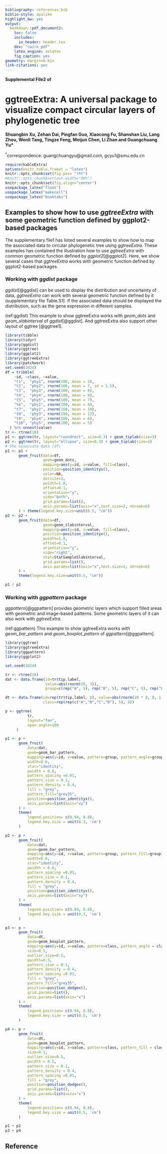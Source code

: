 ```yaml
---
bibliography: references.bib
biblio-style: apalike
highlight_bw: yes
output:
  bookdown::pdf_document2:
    toc: false
    includes:
      in_header: header.tex
    dev: "cairo_pdf"
    latex_engine: xelatex
    fig_caption: yes
geometry: margin=0.6in
link-citations: yes
---
```


**Supplemental File2 of**

# ggtreeExtra: A universal package to visualize compact circular layers of phylogenetic tree

**Shuangbin Xu, Zehan Dai, Pingfan Guo, Xiaocong Fu, Shanshan Liu, Lang Zhou, Wenli Tang, Tingze Feng, Meijun Chen, Li Zhan and Guangchuang Yu\* **

^\*^correspondence: guangchuangyu@gmail.com, gcyu1@smu.edu.cn

\renewcommand{\figurename}{SFig.}
\newcommand{\beginsupplement}{%
\setcounter{table}{0}
\renewcommand{\thetable}{S\arabic{table}}%
\setcounter{figure}{0}
\renewcommand{\thefigure}{S\arabic{figure}}%
}

\beginsupplement

```r
require(kableExtra)
options(knitr.table.fromat = "latex")
knitr::opts_chunk$set(fig.pos= "!ht")
#knitr::opts_chunk$set(out.width="90%")
knitr::opts_chunk$set(fig.align="center")
usepackage_latex("float")
usepackage_latex("makecell")
usepackage_latex("booktabs")
```

## Examples to show how to use *ggtreeExtra* with some geometric function defined by ggplot2-based packages

The supplementary file1 has listed several examples to show how to map the associated data to circular phylogenetic tree using *ggtreeExtra*. These examples has contained the illustration how to use *ggtreeExtra* with common geometric function defined by *ggplot2*[@ggplot2]. Here, we show several cases that *ggtreeExtra* works with geometric function defined by ggplot2-based packages.

### Working with *ggdist* package

*ggdist*[@ggdist] can be used to display the distribution and uncertainty of data, *ggtreeExtra* can work with several geometric function defined by it (supplementary file Table.S1). If the associated data should be displayed the distribution, such as the gene expression in different samples.

(ref:ggdist) This example to show ggtreeExtra works with *geom_dots* and *geom_slabinterval* of *ggdist*[@ggdist]. And ggtreeExtra also support other layout of ggtree [@ggtree1].

```r
library(tibble)
library(tidyr)
library(ggdist)
library(ggtree)
library(ggplot2)
library(ggtreeExtra)
library(patchwork)
set.seed(1024)
df = tribble(
    ~id, ~class, ~value,
    "t1",  "phy1", rnorm(100, mean = 5),
    "t2",  "phy2", rnorm(100, mean = 7, sd = 1.5),
    "t3",  "phy3", rnorm(100, mean = 8),
    "t4",  "phy4", rnorm(100, mean = 9),
    "t5",  "phy5", rnorm(100, mean = 7),
    "t6",  "phy1", rnorm(100, mean = 4),
    "t7",  "phy2", rnorm(100, mean = 10),
    "t8",  "phy3", rnorm(100, mean = 12),
    "t9",  "phy4", rnorm(100, mean = 6),
    "t10", "phy5", rnorm(100, mean = 5)
  ) %>% unnest(value)
tr <- rtree(10)
p1 <- ggtree(tr, layout="roundrect", size=0.3) + geom_tiplab(size=3)
p2 <- ggtree(tr, layout="ellipse", size=0.3) + geom_tiplab(size=3)
# The associate data (df) 
p1 <- p1 +
      geom_fruit(data=df,
                 geom=geom_dots,
                 mapping=aes(y=id, x=value, fill=class),
                 position=position_identityx(),
                 color=NA,
                 dotsize=3,
                 pwidth=1.8,
                 offset=0.1,
                 orientation="y",
                 side="both",
                 grid.params=list(),
                 axis.params=list(axis="x",text.size=2, nbreak=6)
      ) + theme(legend.key.size=unit(0.5, "cm"))
p2 <- p2 + 
      geom_fruit(data=df,
                 geom=geom_slabinterval,
                 mapping=aes(y=id, x=value, fill=class),
                 position=position_identityx(),
                 pwidth=1.8,
                 offset=0.1,
                 orientation="y",
                 side="right",
                 stat=StatSampleSlabinterval,
                 grid.params=list(),
                 axis.params=list(axis="x",text.size=2, nbreak=6)
      ) +
      theme(legend.key.size=unit(0.5, "cm"))

p1 / p2
```

### Working with *ggpattern* package

*ggpattern*[@ggpattern] provides geometric layers which support filled areas with geometric and image-based patterns. Some geometric layers of it can also work with *ggtreeExtra*.

(ref:ggpattern) This example to show ggtreeExtra works with *geom_bar_pattern* and *geom_boxplot_pattern* of *ggpattern*[@ggpattern].

```r
library(ggtree)
library(ggtreeExtra)
library(ggpattern)
library(ggplot2)

set.seed(1024)

tr <- rtree(20)
dat <- data.frame(id=tr$tip.label,
                  value=abs(rnorm(20, 3)),
                  group=c(rep("A", 5), rep("B", 5), rep("C", 5), rep("D", 5)))

dt <- data.frame(id=rep(tr$tip.label, 8), value=abs(rnorm(20 * 8, 8, 1.5)),
                 class=rep(rep(c("A","B","C","D"), 5), 8))

p <- ggtree(
          tr,
          layout="fan",
          open.angle=180
     )

p1 <- p +
      geom_fruit(
          data=dat,
          geom=geom_bar_pattern,
          mapping=aes(y=id, x=value, pattern=group, pattern_angle=group),
          width=0.6,
          stat="identity",
          pwidth = 0.6,
          pattern_spacing =0.01,
          pattern_size = 0.1,
          pattern_density = 0.4,
          fill = "grey",
          pattern_fill="grey35",
          position=position_identityx(),
          axis.params=list(axis="xy")
      ) +
      theme(
          legend.position= c(0.94, 0.8),
          legend.key.size = unit(0.3, 'cm')
      )

p2 <- p +
      geom_fruit(
          data=dat,
          geom=geom_bar_pattern,
          mapping=aes(y=id, x=value, pattern=group, pattern_fill=group),
          width=0.6,
          stat="identity",
          pwidth = 0.6,
          pattern_spacing =0.01,
          pattern_size = 0.1,
          pattern_density = 0.4,
          fill = "grey",
          position=position_identityx(),
          axis.params=list(axis="xy")
      ) +
      theme(
          legend.position= c(0.94, 0.8),
          legend.key.size = unit(0.3, 'cm')
      )

p3 <- p + 
      geom_fruit(
          data=dt,
          geom=geom_boxplot_pattern,
          mapping=aes(y=id, x=value, pattern=class, pattern_angle = class),
          size=0.1,
          outlier.size=0.5,
          pwidth=0.5,
          pattern_size = 0.1,
          pattern_density = 0.4,
          pattern_spacing =0.01,
          fill = "grey",
          pattern_fill="grey35",
          position=position_dodgex(),
          grid.params=list(),
          axis.params=list(axis="x")
      ) +
      theme(
          legend.position= c(0.94, 0.8),
          legend.key.size = unit(0.5, 'cm')
      )

p4 <- p +
      geom_fruit(
          data=dt,
          geom=geom_boxplot_pattern,
          mapping=aes(y=id, x=value, pattern=class, pattern_fill = class),
          size=0.1,
          outlier.size=0.5,
          pwidth = 0.5,
          pattern_size = 0.1,
          pattern_density = 0.4,
          pattern_spacing =0.01,
          fill = "grey",
          position=position_dodgex(),
          grid.params=list(),
          axis.params=list(axis="x")
      ) +
      theme(
          legend.position= c(0.94, 0.8),
          legend.key.size = unit(0.5, 'cm')
      )

p1 + p2
p3 + p4
```

## Reference
